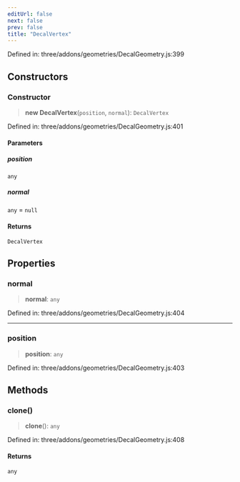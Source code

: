 ```yaml
---
editUrl: false
next: false
prev: false
title: "DecalVertex"
---
```


Defined in: three/addons/geometries/DecalGeometry.js:399

## Constructors

### Constructor

> **new DecalVertex**(`position`, `normal`): `DecalVertex`

Defined in: three/addons/geometries/DecalGeometry.js:401

#### Parameters

##### position

`any`

##### normal

`any` = `null`

#### Returns

`DecalVertex`

## Properties

### normal

> **normal**: `any`

Defined in: three/addons/geometries/DecalGeometry.js:404

***

### position

> **position**: `any`

Defined in: three/addons/geometries/DecalGeometry.js:403

## Methods

### clone()

> **clone**(): `any`

Defined in: three/addons/geometries/DecalGeometry.js:408

#### Returns

`any`
